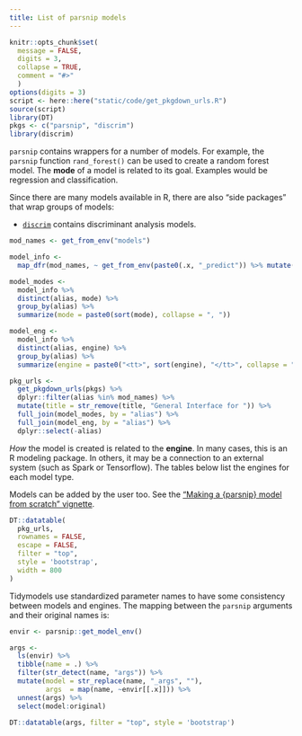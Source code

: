 ```yaml
---
title: List of parsnip models
---
```


```r
knitr::opts_chunk$set(
  message = FALSE,
  digits = 3,
  collapse = TRUE,
  comment = "#>"
  )
options(digits = 3)
script <- here::here("static/code/get_pkgdown_urls.R")
source(script)
library(DT)
pkgs <- c("parsnip", "discrim")
library(discrim)
```

`parsnip` contains wrappers for a number of models. For example, the `parsnip` function `rand_forest()` can be used to create a random forest model. The **mode** of a model is related to its goal. Examples would be regression and classification. 

Since there are many models available in R, there are also "side packages" that wrap groups of models: 

 * [`discrim`](https://github.com/tidymodels/discrim) contains discriminant analysis models. 


```r
mod_names <- get_from_env("models")

model_info <-
  map_dfr(mod_names, ~ get_from_env(paste0(.x, "_predict")) %>% mutate(alias = .x))

model_modes <- 
  model_info %>% 
  distinct(alias, mode) %>% 
  group_by(alias) %>% 
  summarize(mode = paste0(sort(mode), collapse = ", "))

model_eng <- 
  model_info %>% 
  distinct(alias, engine) %>% 
  group_by(alias) %>% 
  summarize(engine = paste0("<tt>", sort(engine), "</tt>", collapse = ", "))

pkg_urls <- 
  get_pkgdown_urls(pkgs) %>% 
  dplyr::filter(alias %in% mod_names) %>% 
  mutate(title = str_remove(title, "General Interface for ")) %>% 
  full_join(model_modes, by = "alias") %>% 
  full_join(model_eng, by = "alias") %>% 
  dplyr::select(-alias)
```

_How_ the model is created is related to the **engine**. In many cases, this is an R modeling package. In others, it may be a connection to an external system (such as Spark or Tensorflow). The tables below list the engines for each model type. 

Models can be added by the user too. See the ["Making a {parsnip} model from scratch" vignette](https://tidymodels.github.io/parsnip/articles/articles/Scratch.html).


```r
DT::datatable(
  pkg_urls,
  rownames = FALSE,
  escape = FALSE,
  filter = "top",
  style = 'bootstrap',
  width = 800
)
```

Tidymodels use standardized parameter names to have some consistency between models and engines. The mapping between the `parsnip` arguments and their original names is: 

```r
envir <- parsnip::get_model_env()

args <- 
  ls(envir) %>% 
  tibble(name = .) %>% 
  filter(str_detect(name, "args")) %>% 
  mutate(model = str_replace(name, "_args", ""),
         args  = map(name, ~envir[[.x]])) %>% 
  unnest(args) %>% 
  select(model:original)

DT::datatable(args, filter = "top", style = 'bootstrap')
```


